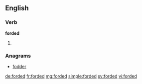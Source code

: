 ==English==

===Verb===
'''forded'''

# {{past of|ford}}

===Anagrams===
* [[fodder#English|fodder]]

[[de:forded]]
[[fr:forded]]
[[mg:forded]]
[[simple:forded]]
[[sv:forded]]
[[vi:forded]]